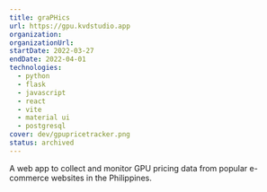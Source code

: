 ```yaml
---
title: graPHics
url: https://gpu.kvdstudio.app
organization:
organizationUrl:
startDate: 2022-03-27
endDate: 2022-04-01
technologies:
  - python
  - flask
  - javascript
  - react
  - vite
  - material ui
  - postgresql
cover: dev/gpupricetracker.png
status: archived
---
```


A web app to collect and monitor GPU pricing data from popular e-commerce websites in the Philippines.
